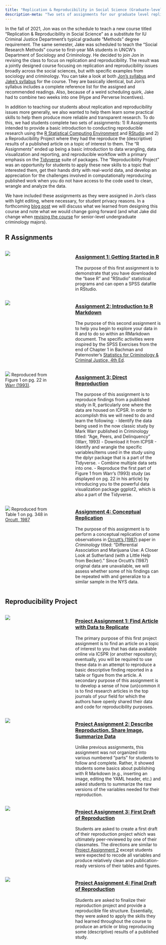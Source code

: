 ```yaml
---
title: "Replication & Reproducibility in Social Science (Graduate-level)"
description-meta: "Two sets of assignments for our graduate level replication and reproducibility course. First, are 'R Assignments' intended to provide a basic introduction to conducting reproducible research using the R Statistical Computing Environment and RStudio. Second, is a 'Reproducibility' Project' where students reproduce some descriptive results reported in a published article on a topic of interest to them."
---
```


In the fall of 2021, Jon was on the schedule to teach a new course titled "Replication & Reproducibility in Social Science" as a substitute for IU Criminal Justice Department's typical graduate "Methods" degree requirement. The same semester, Jake was scheduled to teach the "Social Research Methods" course to first-year MA students in UNCW's Department of Sociology and Criminology. He decided to join Jon in revising the class to focus on replication and reproducibility. The result was a jointly designed course focusing on replication and reproducibility issues broadly across the social sciences, but with specific examples from sociology and criminology. You can take a look at both [Jon's syllabus]() and [Jake's syllabus]() for the course. They are basically identical, but Jon's syllabus includes a complete reference list for the assigned and recommended readings. Also, because of a weird scheduling quirk, Jake had to combine two weeks into one (Hype and Perverse Incentives).  

In addition to teaching our students about replication and reproducibility issues more generally, we also wanted to help them learn some practical skills to help them produce more reliable and transparent research. To do this, we had students complete two sets of assignments: 1) R Assignments intended to provide a basic introduction to conducting reproducible research using the [R Statistical Computing Environment](https://www.r-project.org/) and [RStudio](https://posit.co/products/open-source/rstudio/) and 2) a Reproducibility Project where they had the reproduce the (descriptive) results of a published article on a topic of interest to them. The "R Assignments" ended up being a basic introduction to data wrangling, data visualization and reporting, and reproducible workflow with a primary emphasis on the [Tidyverse](https://www.tidyverse.org/) suite of packages. The "Reproducibility Project" was an opportunity for students to apply these new skills to a topic that interested them, get their hands dirty with real-world data, and develop an appreciation for the challenges involved in computationally reproducing published work when you do not have access to the code used to clean, wrangle and analyze the data. 

We have included these assignments as they were assigned in Jon's class with light editing, where necessary, for student privacy reasons. In a forthcoming [blog post]() we will discuss what we learned from designing this course and note what we would change going forward (and what Jake did change when [revising the course]() for senior-level undergraduate criminology majors). 

## R Assignments
:::: columns

::: {.column width="35%"}
![](images/Assign1_SS_Rstudio_Global_Options.png)
:::

::: {.column width="5%"}
:::

::: {.column width="60%"}
### [Assignment 1: Getting Started in R](r-assignments/R_Assign1_RRStudio_Brauer_Public.html)
The purpose of this first assignment is to demonstrate that you have downloaded the “base R” and “RStudio” statistical programs and can open a SPSS datafile in RStudio.
:::
::::

:::: columns
::: {.column width="35%"}
![](images/Assign2_SS7_Rstudio2.jpg)
:::

::: {.column width="5%"}
:::

::: {.column width="60%"}
### [Assignment 2: Introduction to R Markdown](r-assignments/R_Assign2_RMarkdown_Brauer.html)
The purpose of this second assignment is to help you begin to explore your data in R and to do so within an RMarkdown document. The specific activities were inspired by the SPSS Exercises from the end of Chapter 1 in Bachman and Paternoster’s [Statistics for Criminology & Criminal Justice, 4th Ed](https://edge.sagepub.com/bachmansccj4e).
:::
::::

:::: columns

::: {.column width="35%"}
![](images/Assign3_SS10_Warr_Fig1p22.jpg)
Reproduced from Figure 1 on pg. 22 in [Warr (1993)](https://doi.org/10.1111/j.1745-9125.1993.tb01120.x).
:::

::: {.column width="5%"}
:::

::: {.column width="60%"}
### [Assignment 3: Direct Reproduction](r-assignments/R_Assign3_ICPSR_ReprodFig_Brauer.html)
The purpose of this assignment is to reproduce findings from a published study in R, particularly one where the data are housed on ICPSR. In order to accomplish this we will need to do and learn the following:
  - Identify the data being used in the now classic study by Mark Warr published in Criminology titled: “Age, Peers, and Delinquency” (Warr, 1993)
  - Download it from ICPSR
  - Identify and wrangle the specific variables/items used in the study using the dplyr package that is a part of the Tidyverse.
  - Combine multiple data sets into one.
  - Reproduce the first part of Figure 1 from Warr’s (1993) study (as displayed on pg. 22 in his article) by introducing you to the powerful data visualization package ggplot2, which is also a part of the Tidyverse.
:::
::::

:::: columns

::: {.column width="35%"}
![](images/Assign4_SS2_Orcutt_Table1.jpg)
Reproduced from Table 1 on pg. 348 in [Orcutt, 1987](https://doi.org/10.1111/j.1745-9125.1987.tb00801.x)
:::

::: {.column width="5%"}
:::

::: {.column width="60%"}
### [Assignment 4: Conceptual Replication](r-assignments/R_Assgin4_ConceptRep_Brauer_Public.html)
The purpose of this assignment is to perform a conceptual replication of some observations in [Orcutt’s (1987)](https://onlinelibrary.wiley.com/doi/abs/10.1111/j.1745-9125.1987.tb00801.x) paper in *Criminology* titled: “Differential Association and Marijuana Use: A Closer Look at Sutherland (with a Little Help from Becker).” Since Orcutt’s (1987) original data are unavailable, we will assess whether some of his findings can be repeated with and generalize to a similar sample in the NYS data. 
:::
::::
## Reproducibility Project
:::: columns

::: {.column width="35%"}
![](images/nys-wv1-icpsr-datadoc.jpg)   
:::

::: {.column width="5%"}
:::

::: {.column width="60%"}
### [Project Assignment 1: Find Article with Data to Replicate](rep-project/Project_Assign_1_Find_Article_Brauer_Public.html)
The primary purpose of this first project assignment is to find an article on a topic of interest to you that has data available online via ICSPR (or another repository); eventually, you will be required to use these data in an attempt to reproduce a basic descriptive finding reported in a table or figure from the article. A secondary purpose of this assignment is to develop a sense of how (un)common it is to find research articles in the top journals of your field for which the authors have openly shared their data and code for reproducibility purposes.
:::
::::

:::: columns

::: {.column width="35%"}
![](images/ProjAssign2_SS_YAML_toc.jpg)   
:::

::: {.column width="5%"}
:::

::: {.column width="60%"}
### [Project Assignment 2: Describe Reproduction, Share Image, Summarize Data](rep-project/Project_Assign_2_Describe_Summarize_Brauer_Public.html)
Unlike previous assignments, this assignment was not organized into various numbered "parts" for students to follow and complete. Rather, it showed students some basics about publishing with R Markdown (e.g., inserting an image, editing the YAML header, etc.) and asked students to summarize the raw versions of the variables needed for their reproduction.   
:::
::::

:::: columns

::: {.column width="35%"}
![](images/draw-owl-draft.jpg)  

:::

::: {.column width="5%"}
:::

::: {.column width="60%"}
### [Project Assignment 3: First Draft of Reproduction](rep-project/Project_Assign_3_First-Draft-of-Reproduction.html)
Students are asked to create a first draft of their reproduction project which was ultimately peer-reviewed by one of their classmates. The directions are similar to [Project Assignment 2](rep-project/Project_Assign_2_Describe_Summarize_Brauer_Public.html) except students were expected to recode all variables and produce relatively clean and publication-ready versions of their tables and figures.
:::
::::

:::: columns

::: {.column width="35%"}
![](images/draw-owl-final.jpg)  

:::

::: {.column width="5%"}
:::

::: {.column width="60%"}
### [Project Assignment 4: Final Draft of Reproduction](rep-project/Project_Assign_4_Final-Draft-of-Reproduction.html)
Students are asked to finalize their reproduction project and provide a reproducible file structure. Essentially, they were asked to apply the skills they had learned throughout the course to produce an article or blog reproducing some (descriptive) results of a published study. 
:::
::::

